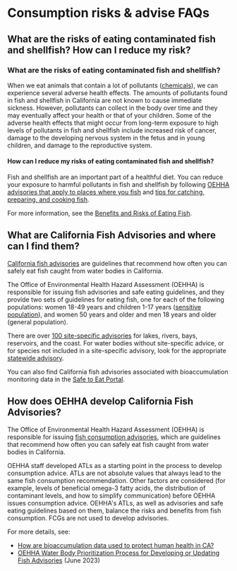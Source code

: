 # Consumption risks & advise FAQs

## What are the risks of eating contaminated fish and shellfish? How can I reduce my risk?

### **What are the risks of eating contaminated fish and shellfish?**

When we eat animals that contain a lot of pollutants ([chemicals](https://oehha.ca.gov/fish/chemicals-fish)), we can experience several adverse health effects. The amounts of pollutants found in fish and shellfish in California are not known to cause immediate sickness. However, pollutants can collect in the body over time and they may eventually affect your health or that of your children. Some of the adverse health effects that might occur from long-term exposure to high levels of pollutants in fish and shellfish include increased risk of cancer, damage to the developing nervous system in the fetus and in young children, and damage to the reproductive system.

#### **How can I reduce my risks of eating contaminated fish and shellfish?**

Fish and shellfish are an important part of a healthful diet. You can reduce your exposure to harmful pollutants in fish and shellfish by following [OEHHA advisories that apply to places where you fish](https://oehha.ca.gov/fish/advisories) and [tips for catching, preparing, and cooking fish](https://oehha.ca.gov/fish/general-health-advice-people-catching-and-eating-sport-fish-california).

For more information, see the [Benefits and Risks of Eating Fish](https://oehha.ca.gov/fish/benefits-risks).

## What are California Fish Advisories and where can I find them?

[California fish advisories](https://oehha.ca.gov/fish/advisories) are guidelines that recommend how often you can safely eat fish caught from water bodies in California.

The Office of Environmental Health Hazard Assessment (OEHHA) is responsible for issuing fish advisories and safe eating guidelines, and they provide two sets of guidelines for eating fish, one for each of the following populations: women 18-49 years and children 1-17 years ([sensitive population](https://oehha.ca.gov/fish/women-and-children)), and women 50 years and older and men 18 years and older (general population).

There are over [100 site-specific advisories](https://oehha.ca.gov/fish/ca-fishmap) for lakes, rivers, bays, reservoirs, and the coast. For water bodies without site-specific advice, or for species not included in a site-specific advisory, look for the appropriate [statewide advisory](https://oehha.ca.gov/fish/advisories#Statewide).

You can also find California fish advisories associated with bioaccumulation monitoring data in the [Safe to Eat Portal](https://step.sfei.org/).

## How does OEHHA develop California Fish Advisories?

The Office of Environmental Health Hazard Assessment (OEHHA) is responsible for issuing [fish consumption advisories](https://oehha.ca.gov/fish/advisories), which are guidelines that recommend how often you can safely eat fish caught from water bodies in California. 

OEHHA staff developed ATLs as a starting point in the process to develop consumption advice. ATLs are not absolute values that always lead to the same fish consumption recommendation. Other factors are considered (for example, levels of beneficial omega-3 fatty acids, the distribution of contaminant levels, and how to simplify communication) before OEHHA issues consumption advice. OEHHA\'s ATLs, as well as advisories and safe eating guidelines based on them, balance the risks and benefits from fish consumption. FCGs are not used to develop advisories.

For more details, see:

-   [How are bioaccumulation data used to protect human health in CA?](https://cawaterboarddatacenter.github.io/stew-faq/data-use-human.html)
-   [OEHHA Water Body Prioritization Process for Developing or Updating Fish Advisories](https://oehha.ca.gov/media/downloads/fish/report/fishadvisoryprioritizationprocessreport2023.pdf) (June 2023)
